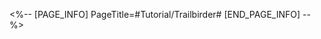<%-- [PAGE_INFO]
PageTitle=#Tutorial/Trailbirder#
[END_PAGE_INFO] --%>
{{Tutorial
|sort      = 813101
|title     = Trailbirder
|subtitle  = 
|type      = 
|about     = 
|image1    = Tutorial Trailbirder 1.png{{subst:void|<!--$UPLOAD:<<SpriteOutput/TutorialPic/TutorialPage_813101.png>-<Tutorial Trailbirder 1.png>-<Tutorial Files>>-->}}
|text1     = Every time a certain amount of {{Color|h|nobold=1|Kiwifruits}} are cleared, randomly triggers {{Color|h|nobold=1|2&times;2 square detonation}} on the board.
}}